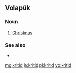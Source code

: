 ==Volapük==

===Noun===
{{head|vo|noun}}

# [[Christmas]]

===See also===
* {{l|vo|kritidazäl}}

[[mg:kritid]]
[[ja:kritid]]
[[pl:kritid]]
[[vo:kritid]]